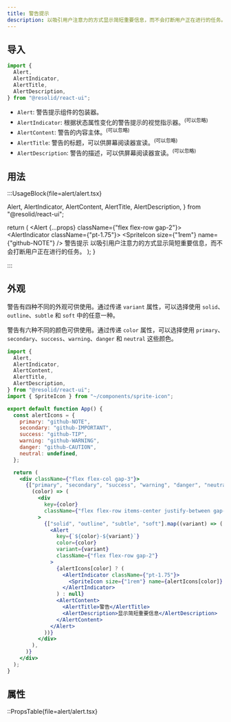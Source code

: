 ```yaml
---
title: 警告提示
description: 以吸引用户注意力的方式显示简短重要信息，而不会打断用户正在进行的任务。
---
```


## 导入

```js
import {
  Alert,
  AlertIndicator,
  AlertTitle,
  AlertDescription,
} from "@resolid/react-ui";
```

- `Alert`: 警告提示组件的包装器。
- `AlertIndicator`: 根据状态属性变化的警告提示的视觉指示器。<sup>(可以忽略)</sup>
- `AlertContent`: 警告的内容主体。<sup>(可以忽略)</sup>
- `AlertTitle`: 警告的标题，可以供屏幕阅读器宣读。<sup>(可以忽略)</sup>
- `AlertDescription`: 警告的描述，可以供屏幕阅读器宣读。<sup>(可以忽略)</sup>

## 用法

:::UsageBlock{file=alert/alert.tsx}

  Alert,
  AlertIndicator,
  AlertContent,
  AlertTitle,
  AlertDescription,
} from "@resolid/react-ui";

  return (
    <Alert {...props} className={"flex flex-row gap-2"}>
      <AlertIndicator className={"pt-1.75"}>
        <SpriteIcon size={"1rem"} name={"github-NOTE"} />
      </AlertIndicator>
      <AlertContent>
        <AlertTitle>警告提示</AlertTitle>
        <AlertDescription>
          以吸引用户注意力的方式显示简短重要信息，而不会打断用户正在进行的任务。
        </AlertDescription>
      </AlertContent>
    </Alert>
  );
}

:::

## 外观

警告有四种不同的外观可供使用。通过传递 `variant` 属性，可以选择使用 `solid`、`outline`、`subtle` 和 `soft` 中的任意一种。

警告有六种不同的颜色可供使用。通过传递 `color` 属性，可以选择使用 `primary`、`secondary`、`success`、`warning`、`danger` 和 `neutral` 这些颜色。

```jsx demo
import {
  Alert,
  AlertIndicator,
  AlertContent,
  AlertTitle,
  AlertDescription,
} from "@resolid/react-ui";
import { SpriteIcon } from "~/components/sprite-icon";

export default function App() {
  const alertIcons = {
    primary: "github-NOTE",
    secondary: "github-IMPORTANT",
    success: "github-TIP",
    warning: "github-WARNING",
    danger: "github-CAUTION",
    neutral: undefined,
  };

  return (
    <div className={"flex flex-col gap-3"}>
      {["primary", "secondary", "success", "warning", "danger", "neutral"].map(
        (color) => (
          <div
            key={color}
            className={"flex flex-row items-center justify-between gap-3"}
          >
            {["solid", "outline", "subtle", "soft"].map((variant) => (
              <Alert
                key={`${color}-${variant}`}
                color={color}
                variant={variant}
                className={"flex flex-row gap-2"}
              >
                {alertIcons[color] ? (
                  <AlertIndicator className={"pt-1.75"}>
                    <SpriteIcon size={"1rem"} name={alertIcons[color]} />
                  </AlertIndicator>
                ) : null}
                <AlertContent>
                  <AlertTitle>警告</AlertTitle>
                  <AlertDescription>显示简短重要信息</AlertDescription>
                </AlertContent>
              </Alert>
            ))}
          </div>
        ),
      )}
    </div>
  );
}
```

## 属性

::PropsTable{file=alert/alert.tsx}
